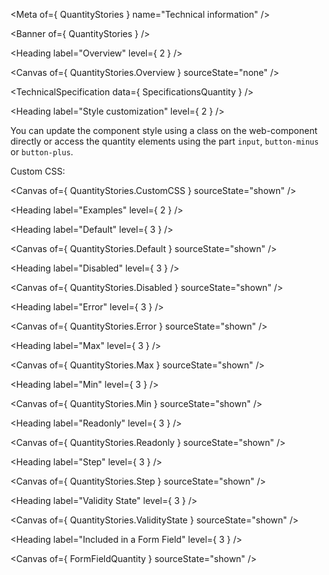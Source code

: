 
<Meta of={ QuantityStories } name="Technical information" />

<Banner of={ QuantityStories } />

<Heading label="Overview" level={ 2 } />

<Canvas of={ QuantityStories.Overview } sourceState="none" />

<TechnicalSpecification data={ SpecificationsQuantity } />

<Heading label="Style customization" level={ 2 } />

You can update the component style using a class on the web-component directly or access
the quantity elements using the part `input`, `button-minus` or `button-plus`.

Custom CSS:

<Canvas of={ QuantityStories.CustomCSS } sourceState="shown" />

<Heading label="Examples" level={ 2 } />

<Heading label="Default" level={ 3 } />

<Canvas of={ QuantityStories.Default } sourceState="shown" />

<Heading label="Disabled" level={ 3 } />

<Canvas of={ QuantityStories.Disabled } sourceState="shown" />

<Heading label="Error" level={ 3 } />

<Canvas of={ QuantityStories.Error } sourceState="shown" />

<Heading label="Max" level={ 3 } />

<Canvas of={ QuantityStories.Max } sourceState="shown" />

<Heading label="Min" level={ 3 } />

<Canvas of={ QuantityStories.Min } sourceState="shown" />

<Heading label="Readonly" level={ 3 } />

<Canvas of={ QuantityStories.Readonly } sourceState="shown" />

<Heading label="Step" level={ 3 } />

<Canvas of={ QuantityStories.Step } sourceState="shown" />

<Heading label="Validity State" level={ 3 } />

<Canvas of={ QuantityStories.ValidityState } sourceState="shown" />

<Heading label="Included in a Form Field" level={ 3 } />

<Canvas of={ FormFieldQuantity } sourceState="shown" />
